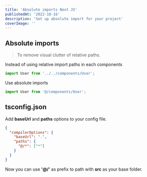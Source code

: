 ```yaml
---
title: 'Absolute imports Next JS'
publishedAt: '2022-10-16'
description: 'Set up absolute import for your project'
coverImage: ''
---
```


## Absolute imports

> To remove visual clutter of relative paths.

Instead of using relative import paths in each components

```javascript showLineNumbers
import User from '../../components/User';
```

Use absolute imports

```javascript showLineNumbers
import User from '@/components/User';
```

## tsconfig.json

Add **baseUrl** and **paths** options to your config file.

```json:tsconfig.json {3-6} showLineNumbers
{
  "compilerOptions": {
    "baseUrl": ".",
    "paths": {
      "@/*": ["*"]
    }
  }
}
```

Now you can use **'@/'** as prefix to path with **src** as your base folder.
